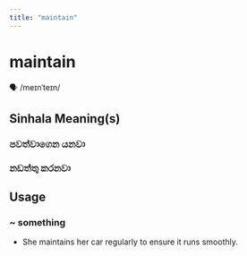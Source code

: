 ```yaml
---
title: "maintain"
---
```


# maintain

🗣️ /meɪnˈteɪn/

## Sinhala Meaning(s)

### පවත්වාගෙන යනවා
### නඩත්තු කරනවා

## Usage

### ~ something

- She maintains her car regularly to ensure it runs smoothly.

